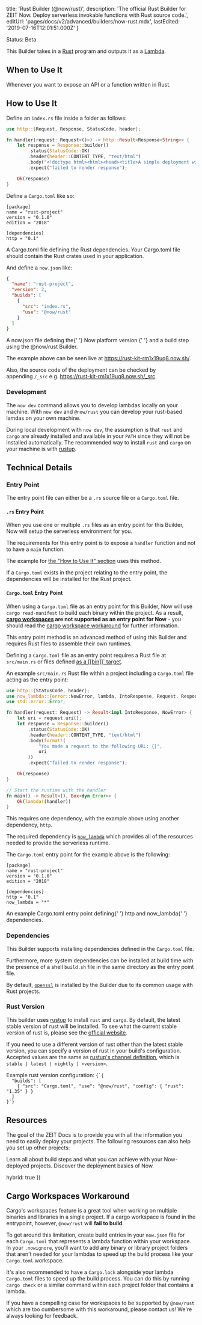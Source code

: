 
  title: 'Rust Builder (@now/rust)',
  description:
    'The official Rust Builder for ZEIT Now. Deploy serverless invokable functions with Rust source code.',
  editUrl: 'pages/docs/v2/advanced/builders/now-rust.mdx',
  lastEdited: '2019-07-16T12:01:51.000Z'
}

<Tag>Status: Beta</Tag>

This Builder takes in a [Rust](https://www.rust-lang.org) program and outputs it as a [Lambda](/docs/v2/deployments/concepts/lambdas).

## When to Use It

Whenever you want to expose an API or a function written in Rust.

## How to Use It

Define an `index.rs` file inside a folder as follows:

```rust
use http::{Request, Response, StatusCode, header};

fn handler(request: Request<()>) -> http::Result<Response<String>> {
    let response = Response::builder()
        .status(StatusCode::OK)
        .header(header::CONTENT_TYPE, "text/html")
        .body("<!doctype html><html><head><title>A simple deployment with Now!</title></head><body><h1>Welcome to Rust on Now</h1></body></html>".to_string())
        .expect("failed to render response");

    Ok(response)
}
```

Define a `Cargo.toml` like so:

```
[package]
name = "rust-project"
version = "0.1.0"
edition = "2018"

[dependencies]
http = "0.1"
```

<Caption>
  A <InlineCode>Cargo.toml</InlineCode> file defining the Rust dependencies.
</Caption>

<Note>
  Your <InlineCode>Cargo.toml</InlineCode> file should contain the Rust crates
  used in your application.
</Note>

And define a `now.json` like:

```json
{
  "name": "rust-project",
  "version": 2,
  "builds": [
    {
      "src": "index.rs",
      "use": "@now/rust"
    }
  ]
}
```

<Caption>
  A <InlineCode>now.json</InlineCode> file defining the{' '}
  <GenericLink href="/docs/v2/platform/overview#versioning">
    Now platform version
  </GenericLink>{' '}
  and a build step using the <InlineCode>@now/rust</InlineCode> Builder.
</Caption>

The example above can be seen live at <https://rust-kit-rm1x19uq8.now.sh/>.

Also, the source code of the deployment can be checked by appending `/_src` e.g. <https://rust-kit-rm1x19uq8.now.sh/_src>.

### Development

The `now dev` command allows you to develop lambdas locally on your machine. With `now dev` and `@now/rust` you can develop your rust-based lamdas on your own machine.

During local development with `now dev`, the assumption is that `rust` and `cargo` are already installed and available in your `PATH` since they will not be installed automatically. The recommended way to install `rust` and `cargo` on your machine is with [rustup](https://rustup.rs).

## Technical Details

### Entry Point

The entry point file can either be a `.rs` source file or a `Cargo.toml` file.

#### `.rs` Entry Point

When you use one or multiple `.rs` files as an entry point for this Builder, Now will setup the serverless environment for you.

The requirements for this entry point is to expose a `handler` function and not to have a `main` function.

The example for [the "How to Use It" section](#how-to-use-it) uses this method.

If a `Cargo.toml` exists in the project relating to the entry point, the dependencies will be installed for the Rust project.

#### `Cargo.toml` Entry Point

When using a `Cargo.toml` file as an entry point for this Builder, Now will use `cargo read-manifest` to build each binary within the project. As a result, **[cargo workspaces](https://doc.rust-lang.org/book/ch14-03-cargo-workspaces.html) are not supported as an entry point for Now** - you should read the [cargo workspace workaround](#cargo-workspaces-workaround) for further information.

This entry point method is an advanced method of using this Builder and requires Rust files to assemble their own runtimes.

Defining a `Cargo.toml` file as an entry point requires a Rust file at `src/main.rs` or files defined [as a \[\[bin\]\]\` target](https://doc.rust-lang.org/cargo/reference/manifest.html#configuring-a-target).

An example `src/main.rs` Rust file within a project including a `Cargo.toml` file acting as the entry point:

```rust
use http::{StatusCode, header};
use now_lambda::{error::NowError, lambda, IntoResponse, Request, Response};
use std::error::Error;

fn handler(request: Request) -> Result<impl IntoResponse, NowError> {
    let uri = request.uri();
    let response = Response::builder()
        .status(StatusCode::OK)
        .header(header::CONTENT_TYPE, "text/html")
        .body(format!(
            "You made a request to the following URL: {}",
            uri
        ))
        .expect("failed to render response");

    Ok(response)
}

// Start the runtime with the handler
fn main() -> Result<(), Box<dyn Error>> {
    Ok(lambda!(handler))
}
```

This requires one dependency, with the example above using another dependency, `http`.

The required dependency is [`now_lambda`](https://docs.rs/now_lambda) which provides all of the resources needed to provide the serverless runtime.

The `Cargo.toml` entry point for the example above is the following:

```
[package]
name = "rust-project"
version = "0.1.0"
edition = "2018"

[dependencies]
http = "0.1"
now_lambda = "*"
```

<Caption>
  An example <InlineCode>Cargo.toml</InlineCode> entry point defining{' '}
  <InlineCode>http</InlineCode> and <InlineCode>now_lambda</InlineCode>{' '}
  dependencies.
</Caption>

### Dependencies

This Builder supports installing dependencies defined in the `Cargo.toml` file.

Furthermore, more system dependencies can be installed at build time with the presence of a shell `build.sh` file in the same directory as the entry point file.

By default, [`openssl`](https://centos.pkgs.org/7/centos-x86_64/openssl-devel-1.0.2k-16.el7.x86_64.rpm.html) is installed by the Builder due to its common usage with Rust projects.

### Rust Version

This builder uses [rustup](https://rustup.rs) to install `rust` and `cargo`. By default, the latest stable version of rust will be installed. To see what the current stable version of rust is, please see the [official website](https://www.rust-lang.org/).

If you need to use a different version of rust other than the latest stable version, you can specify a version of rust in your build's configuration. Accepted values are the same as [rustup's channel definition](https://github.com/rust-lang/rustup.rs/#toolchain-specification), which is `stable | latest | nightly | <version>`.

<Example>
  <span>
    Example <InlineCode>rust</InlineCode> version configuration:
  </span>
  <Code lang="json">{`{
  "builds": [
    { "src": "Cargo.toml", "use": "@now/rust", "config": { "rust": "1.35" } }
  ]
}`}</Code>
</Example>

## Resources

The goal of the ZEIT Docs is to provide you with all the information you need to easily deploy your projects. The following resources can also help you set up other projects:

<Card title="Document: Builds Overview" href="/docs/v2/deployments/builds/">
  Learn all about build steps and what you can achieve with your Now-deployed
  projects.
</Card>

<Card title="Document: Deployment Overview" href="/docs/v2/deployments/basics/">
  Discover the deployment basics of Now.
</Card>

  hybrid: true
})

## Cargo Workspaces Workaround

Cargo's workspaces feature is a great tool when working on multiple binaries and libraries in a single project. If a cargo workspace is found in the entrypoint, however, `@now/rust` will **fail to build**.

To get around this limitation, create build entries in your `now.json` file for each `Cargo.toml` that represents a lambda function within your workspace. In your `.nowignore`, you'll want to add any binary or library project folders that aren't needed for your lambdas to speed up the build process like your `Cargo.toml` workspace.

It's also recommended to have a `Cargo.lock` alongside your lambda `Cargo.toml` files to speed up the build process. You can do this by running `cargo check` or a similar command within each project folder that contains a lambda.

If you have a compelling case for workspaces to be supported by `@now/rust` which are too cumbersome with this workaround, please contact us! We're always looking for feedback.
